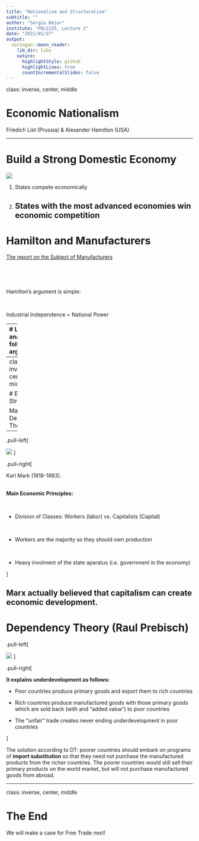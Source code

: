 ```yaml
---
title: "Nationalism and Structuralism"
subtitle: ""
author: "Sergio Béjar"
institute: "POLS155, Lecture 2"
date: "2021/01/27"
output:
  xaringan::moon_reader:
    lib_dir: libs
    nature:
      highlightStyle: github
      highlightLines: true
      countIncrementalSlides: false
---
```

class: inverse, center, middle

# Economic Nationalism

Friedich List (Prussia) & Alexander Hamilton (USA)

---

# Build a Strong Domestic Economy

![](https://github.com/Sergio-Bejar/IPE/blob/main/George-Washington.jpg?raw=true)

1. States compete economically
2. States with the most advanced economies win economic competition
---

# Hamilton and Manufacturers

[The report on the Subject of Manufacturers](https://founders.archives.gov/documents/Hamilton/01-10-02-0001-0007)

<br>

<br>

Hamilton's argument is simple:  

<br>

Industrial Independence = National Power

---
# Let's analyze the following argument(s)  

.pull-left[

Strong Economies. 

- Mature Industries
- High Quality 
- Low Cost

*Do you buy this?*
]

.pull-right[

Weak Economies.

- Infant Industries
- Low Quality 
- High Cost

*Or this?*
]


---
class: inverse, center, middle

# Economic Structuralism

Marxism and Dependency Theory

---

.pull-left[

![](https://github.com/Sergio-Bejar/IPE/blob/main/Marxism.png?raw=true)
]

.pull-right[

Karl Mark (1818-1883).

<br>
**Main Economic Principles:**

<br>

- Division of Classes: Workers (labor) vs. Capitalists (Capital)

<br>

- Workers are the majority so they should own production 


<br>

- Heavy involment of the state aparatus (i.e. government in the economy)

]

Marx actually believed that capitalism can create economic development.
---
# Dependency Theory (Raul Prebisch)

.pull-left[

![](https://github.com/Sergio-Bejar/IPE/blob/main/dependency.png?raw=true)
]

.pull-right[

**It explains underdevelopment as follows:**

- Poor countries produce primary goods and export them to rich countries

- Rich countries produce manufactured goods with those primary goods which are sold back (with and "added value") to poor countries

- The "unfair" trade creates never ending underdevelopment in poor countries

]

The solution according to DT: poorer countries should embark on programs of **import substitution** so that they need not purchase the manufactured products from the richer countries. The poorer countries would still sell their primary products on the world market, but will not purchase manufactured goods from abroad.

---
class: inverse, center, middle

# The End

We will make a case for Free Trade next!  